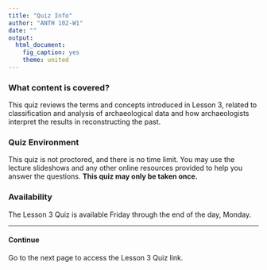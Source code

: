 ```yaml
---
title: "Quiz Info"
author: "ANTH 102-W1"
date: ""
output:
  html_document:
    fig_caption: yes
    theme: united
---
```


### What content is covered?
This quiz reviews the terms and concepts introduced in Lesson 3, related to classification and analysis of archaeological data and how archaeologists interpret the results in reconstructing the past.

### Quiz Environment
This quiz is not proctored, and there is no time limit. You may use the lecture slideshows and any other online resources provided to help you answer the questions. __This quiz may only be taken once.__

### Availability
The Lesson 3 Quiz is available Friday through the end of the day, Monday.

----

#### Continue

Go to the next page to access the Lesson 3 Quiz link.